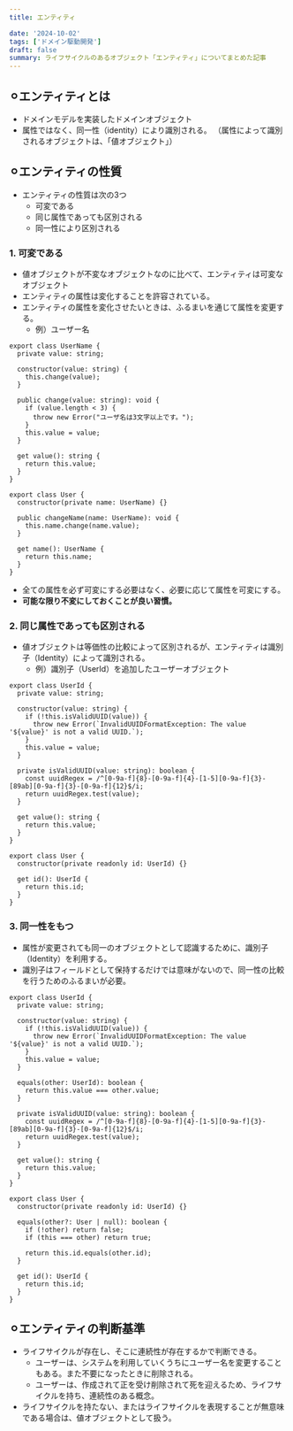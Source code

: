 ```yaml
---
title: エンティティ

date: '2024-10-02'
tags: ['ドメイン駆動開発']
draft: false
summary: ライフサイクルのあるオブジェクト「エンティティ」についてまとめた記事
---
```


## ⚪︎エンティティとは
- ドメインモデルを実装したドメインオブジェクト
- 属性ではなく、同一性（identity）により識別される。
（属性によって識別されるオブジェクトは、「値オブジェクト」）

## ⚪︎エンティティの性質
- エンティティの性質は次の3つ
  - 可変である
  - 同じ属性であっても区別される
  - 同一性により区別される

### 1. 可変である
- 値オブジェクトが不変なオブジェクトなのに比べて、エンティティは可変なオブジェクト
- エンティティの属性は変化することを許容されている。
- エンティティの属性を変化させたいときは、ふるまいを通じて属性を変更する。
  - 例）ユーザー名
```
export class UserName {
  private value: string;

  constructor(value: string) {
    this.change(value);
  }

  public change(value: string): void {
    if (value.length < 3) {
      throw new Error("ユーザ名は3文字以上です。");
    }
    this.value = value;
  }

  get value(): string {
    return this.value;
  }
}
```
```
export class User {
  constructor(private name: UserName) {}

  public changeName(name: UserName): void {
    this.name.change(name.value);
  }

  get name(): UserName {
    return this.name;
  }
}
```
- 全ての属性を必ず可変にする必要はなく、必要に応じて属性を可変にする。
- **可能な限り不変にしておくことが良い習慣。**

### 2. 同じ属性であっても区別される
- 値オブジェクトは等価性の比較によって区別されるが、エンティティは識別子（Identity）によって識別される。
  - 例）識別子（UserId）を追加したユーザーオブジェクト
```
export class UserId {
  private value: string;

  constructor(value: string) {
    if (!this.isValidUUID(value)) {
      throw new Error(`InvalidUUIDFormatException: The value '${value}' is not a valid UUID.`);
    }
    this.value = value;
  }

  private isValidUUID(value: string): boolean {
    const uuidRegex = /^[0-9a-f]{8}-[0-9a-f]{4}-[1-5][0-9a-f]{3}-[89ab][0-9a-f]{3}-[0-9a-f]{12}$/i;
    return uuidRegex.test(value);
  }

  get value(): string {
    return this.value;
  }
}
```
```
export class User {
  constructor(private readonly id: UserId) {}

  get id(): UserId {
    return this.id;
  }
}
```

### 3. 同一性をもつ
- 属性が変更されても同一のオブジェクトとして認識するために、識別子（Identity）を利用する。
- 識別子はフィールドとして保持するだけでは意味がないので、同一性の比較を行うためのふるまいが必要。

```
export class UserId {
  private value: string;

  constructor(value: string) {
    if (!this.isValidUUID(value)) {
      throw new Error(`InvalidUUIDFormatException: The value '${value}' is not a valid UUID.`);
    }
    this.value = value;
  }

  equals(other: UserId): boolean {
    return this.value === other.value;
  }

  private isValidUUID(value: string): boolean {
    const uuidRegex = /^[0-9a-f]{8}-[0-9a-f]{4}-[1-5][0-9a-f]{3}-[89ab][0-9a-f]{3}-[0-9a-f]{12}$/i;
    return uuidRegex.test(value);
  }

  get value(): string {
    return this.value;
  }
}
```
```
export class User {
  constructor(private readonly id: UserId) {}

  equals(other?: User | null): boolean {
    if (!other) return false;
    if (this === other) return true;

    return this.id.equals(other.id);
  }

  get id(): UserId {
    return this.id;
  }
}
```

## ⚪︎エンティティの判断基準
- ライフサイクルが存在し、そこに連続性が存在するかで判断できる。
  - ユーザーは、システムを利用していくうちにユーザー名を変更することもある。また不要になったときに削除される。
  - ユーザーは、作成されて正を受け削除されて死を迎えるため、ライフサイクルを持ち、連続性のある概念。
- ライフサイクルを持たない、またはライフサイクルを表現することが無意味である場合は、値オブジェクトとして扱う。

